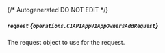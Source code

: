 {/* Autogenerated DO NOT EDIT  */}

##### `request` *{`operations.C1APIAppV1AppOwnersAddRequest`}*
The request object to use for the request.
<Collapsible>
    <C1APIAppV1AppOwnersAddRequest/>
</Collapsible>


